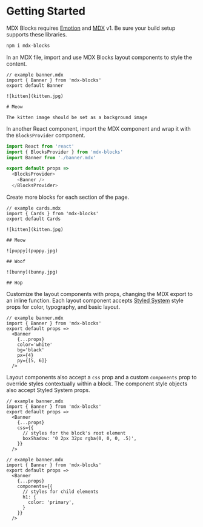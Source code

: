 
# Getting Started

MDX Blocks requires [Emotion][] and [MDX][] v1.
Be sure your build setup supports these libraries.

```sh
npm i mdx-blocks
```

In an MDX file, import and use MDX Blocks layout components to style the content.

```mdx
// example banner.mdx
import { Banner } from 'mdx-blocks'
export default Banner

![kitten](kitten.jpg)

# Meow

The kitten image should be set as a background image
```

In another React component, import the MDX component and wrap it with the `BlocksProvider` component.

```js
import React from 'react'
import { BlocksProvider } from 'mdx-blocks'
import Banner from './banner.mdx'

export default props =>
  <BlocksProvider>
    <Banner />
  </BlocksProvider>
```

Create more blocks for each section of the page.

```mdx
// example cards.mdx
import { Cards } from 'mdx-blocks'
export default Cards

![kitten](kitten.jpg)

## Meow

![puppy](puppy.jpg)

## Woof

![bunny](bunny.jpg)

## Hop
```

Customize the layout components with props, changing the MDX export to an inline function.
Each layout component accepts [Styled System][] style props for color, typography, and basic layout.

```mdx
// example banner.mdx
import { Banner } from 'mdx-blocks'
export default props =>
  <Banner
    {...props}
    color='white'
    bg='black'
    px={4}
    py={[5, 6]}
  />
```

Layout components also accept a `css` prop and a custom `components` prop to override styles contextually within a block. The component style objects also accept Styled System props.

```mdx
// example banner.mdx
import { Banner } from 'mdx-blocks'
export default props =>
  <Banner
    {...props}
    css={{
      // styles for the block's root element
      boxShadow: '0 2px 32px rgba(0, 0, 0, .5)',
    }}
  />
```

```mdx
// example banner.mdx
import { Banner } from 'mdx-blocks'
export default props =>
  <Banner
    {...props}
    components={{
      // styles for child elements
      h1: {
        color: 'primary',
      }
    }}
  />
```


[emotion]: https://emotion.sh
[mdx]: https://mdxjs.com
[styled system]: https://styled-system.com

